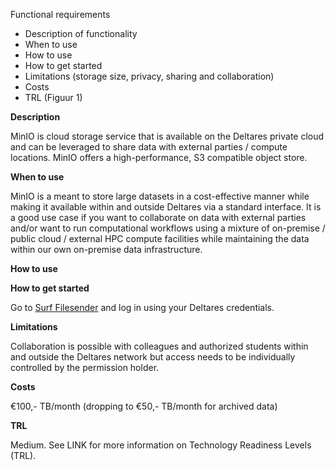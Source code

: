 Functional requirements

- Description of functionality
- When to use
- How to use
- How to get started
- Limitations (storage size, privacy, sharing and collaboration)
- Costs
- TRL (Figuur 1)

**Description**

MinIO is cloud storage service that is available on the Deltares private cloud and can be leveraged to share data with external parties / compute locations. MinIO offers a high-performance, S3 compatible object store.

**When to use**

MinIO is a meant to store large datasets in a cost-effective manner while making it available within and outside Deltares via a standard interface. It is a good use case if you want to collaborate on data with external parties and/or want to run computational workflows using a mixture of on-premise / public cloud / external HPC compute facilities while maintaining the data within our own on-premise data infrastructure.

**How to use**

**How to get started**

Go to [Surf Filesender](https://www.surf.nl/diensten/surffilesender) and log in using your Deltares credentials.

**Limitations**

Collaboration is possible with colleagues and authorized students within and outside the Deltares network but access needs to be individually controlled by the permission holder.

**Costs**

€100,- TB/month (dropping to €50,- TB/month for archived data)

**TRL**

Medium. See LINK for more information on Technology Readiness Levels (TRL).